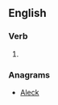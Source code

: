 ==English==

===Verb===
{{infl|en|verb}}

# {{obsolete spelling of|[[lack]]}}

===Anagrams===
* [[Aleck#English|Aleck]]